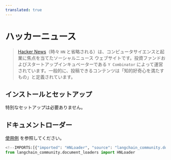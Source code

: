 ```yaml
---
translated: true
---
```


# ハッカーニュース

>[Hacker News](https://en.wikipedia.org/wiki/Hacker_News)（時々 `HN` と省略される）は、コンピュータサイエンスと起業に焦点を当てたソーシャルニュース
>ウェブサイトです。投資ファンドおよびスタートアップインキュベーターである `Y Combinator` によって運営されています。一般的に、投稿できるコンテンツは「知的好奇心を満たすもの」と定義されています。

## インストールとセットアップ

特別なセットアップは必要ありません。

## ドキュメントローダー

[使用例](/docs/integrations/document_loaders/hacker_news) を参照してください。

```python
<!--IMPORTS:[{"imported": "HNLoader", "source": "langchain_community.document_loaders", "docs": "https://api.python.langchain.com/en/latest/document_loaders/langchain_community.document_loaders.hn.HNLoader.html", "title": "Hacker News"}]-->
from langchain_community.document_loaders import HNLoader
```
